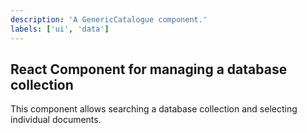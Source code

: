 ```yaml
---
description: 'A GenericCatalogue component.'
labels: ['ui', 'data']
---
```



## React Component for managing a database collection

This component allows searching a database collection and selecting individual
documents.